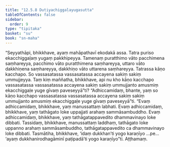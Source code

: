 ```yaml
---
title: "12.5.8 Dutiyachiggaḷayugasutta"
tableOfContents: false
sidebar:
  order: 9
type: "tipitaka"
basket: "su"
book: "sn-maha"
---
```



<DynamicBreadcrumb />

<Division number="1118" book="sn-maha" bookNo="14" page="398">

<Paragraph number="2395" book="sn-maha">
“Seyyathāpi, bhikkhave, ayaṃ mahāpathavī ekodakā assa. Tatra puriso ekacchiggaḷaṃ yugaṃ pakkhipeyya. Tamenaṃ puratthimo vāto pacchimena saṃhareyya, pacchimo vāto puratthimena saṃhareyya, uttaro vāto dakkhiṇena saṃhareyya, dakkhiṇo vāto uttarena saṃhareyya. Tatrassa kāṇo kacchapo. So vassasatassa vassasatassa accayena sakiṃ sakiṃ ummujjeyya. Taṃ kiṃ maññatha, bhikkhave, api nu kho kāṇo kacchapo vassasatassa vassasatassa accayena sakiṃ sakiṃ ummujjanto amusmiṃ ekacchiggaḷe yuge gīvaṃ paveseyyā”ti? “Adhiccamidaṃ, bhante, yaṃ so kāṇo kacchapo vassasatassa vassasatassa accayena sakiṃ sakiṃ ummujjanto amusmiṃ ekacchiggaḷe yuge gīvaṃ paveseyyā”ti.
</Paragraph>

<Paragraph number="2396" book="sn-maha">
“Evaṃ adhiccamidaṃ, bhikkhave, yaṃ manussattaṃ labhati. Evaṃ adhiccamidaṃ, bhikkhave, yaṃ tathāgato loke uppajjati arahaṃ sammāsambuddho. Evaṃ adhiccamidaṃ, bhikkhave, yaṃ tathāgatappavedito dhammavinayo loke dibbati. Tassidaṃ, bhikkhave, manussattaṃ laddhaṃ, tathāgato loke uppanno arahaṃ sammāsambuddho, tathāgatappavedito ca dhammavinayo loke dibbati.
</Paragraph>

<Paragraph number="2397" book="sn-maha">
Tasmātiha, bhikkhave, ‘idaṃ dukkhan’ti yogo karaṇīyo …pe…  ‘ayaṃ dukkhanirodhagāminī paṭipadā’ti yogo karaṇīyo”ti.

</Paragraph>
</Division>

<Paragraph number="2398" type="center" book="sn-maha">
Aṭṭhamaṃ.
</Paragraph>